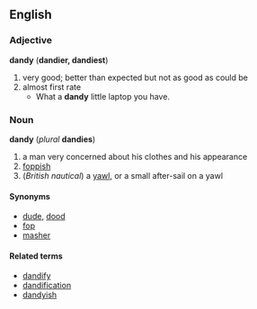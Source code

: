 ==English==
===Adjective===
'''dandy''' ('''dandier, dandiest''')
# very good; better than expected but not as good as could be 
# almost first rate
#* What a '''dandy''' little laptop you have.
===Noun===
'''dandy''' (''plural'' '''dandies''')
# a man very concerned about his clothes and his appearance
# [[fop]]pish
# (''British nautical'') a [[yawl]], or a small after-sail on a yawl
====Synonyms====
*[[dude]], [[dood]]
*[[fop]]
*[[masher]]
==== Related terms ====
*[[dandify]]
*[[dandification]]
*[[dandyish]]